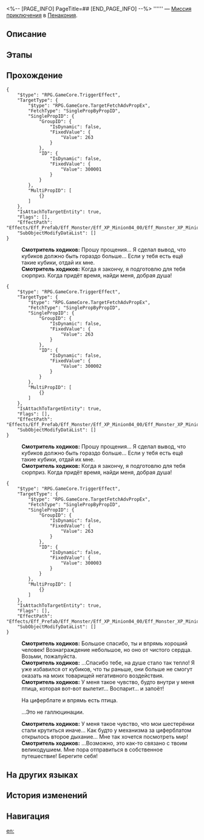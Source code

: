 <%-- [PAGE_INFO]
PageTitle=##
[END_PAGE_INFO] --%>
{{Дополнить|Диалоги.}}
{{Миссия Инфобокс
|id              = 4015502
|Название        = 
|Изображение     = Миссия .png
|Тип             = Миссия приключения
|Событие         = 
|Глава           = 
|Условия         = Завершена [[Миссия приключения]] «[[Грёзы и искусство починки часов II]]»
|Персонажи       = Первопроходец; Смотритель ходиков
|СтартЛокация    = [[Пенакония]] — [[«(Лучезарный шпат/Корма Освоения/Таталов/Парящая стрелка часов)»]]
|Мир             = Пенакония
|Предыдущая      = Грёзы и искусство починки часов II
|Следующая       = 
|Награды         = 
}}
'''''' — [[Миссия приключения]] в [[Пенакония]].

==Описание==
{{Описание|<!--официальное описание из Перекрёстка судеб-->}}

==Этапы==


==Прохождение==
{{Дополнить}}
<pre>{
	"$type": "RPG.GameCore.TriggerEffect",
	"TargetType": {
		"$type": "RPG.GameCore.TargetFetchAdvPropEx",
		"FetchType": "SinglePropByPropID",
		"SinglePropID": {
			"GroupID": {
				"IsDynamic": false,
				"FixedValue": {
					"Value": 263
				}
			},
			"ID": {
				"IsDynamic": false,
				"FixedValue": {
					"Value": 300001
				}
			}
		},
		"MultiPropID": [
			{}
		]
	},
	"IsAttachToTargetEntity": true,
	"Flags": [],
	"EffectPath": "Effects/Eff_Prefab/Eff_Monster/Eff_XP_Minion04_00/Eff_Monster_XP_Minion04_00_Common_Maze_SpecialAppear.prefab",
	"SubObjectModifyDataList": []
}</pre>
:<!--2-second delay-->
:'''Смотритель ходиков:''' Прошу прощения... Я сделал вывод, что кубиков должно быть гораздо больше... Если у тебя есть ещё такие кубики, отдай их мне.
:'''Смотритель ходиков:''' Когда я закончу, я подготовлю для тебя сюрприз. Когда придёт время, найди меня, добрая душа!
<pre>{
	"$type": "RPG.GameCore.TriggerEffect",
	"TargetType": {
		"$type": "RPG.GameCore.TargetFetchAdvPropEx",
		"FetchType": "SinglePropByPropID",
		"SinglePropID": {
			"GroupID": {
				"IsDynamic": false,
				"FixedValue": {
					"Value": 263
				}
			},
			"ID": {
				"IsDynamic": false,
				"FixedValue": {
					"Value": 300002
				}
			}
		},
		"MultiPropID": [
			{}
		]
	},
	"IsAttachToTargetEntity": true,
	"Flags": [],
	"EffectPath": "Effects/Eff_Prefab/Eff_Monster/Eff_XP_Minion04_00/Eff_Monster_XP_Minion04_00_Common_Maze_SpecialAppear.prefab",
	"SubObjectModifyDataList": []
}</pre>
:<!--2-second delay-->
:'''Смотритель ходиков:''' Прошу прощения... Я сделал вывод, что кубиков должно быть гораздо больше... Если у тебя есть ещё такие кубики, отдай их мне.
:'''Смотритель ходиков:''' Когда я закончу, я подготовлю для тебя сюрприз. Когда придёт время, найди меня, добрая душа!
<pre>{
	"$type": "RPG.GameCore.TriggerEffect",
	"TargetType": {
		"$type": "RPG.GameCore.TargetFetchAdvPropEx",
		"FetchType": "SinglePropByPropID",
		"SinglePropID": {
			"GroupID": {
				"IsDynamic": false,
				"FixedValue": {
					"Value": 263
				}
			},
			"ID": {
				"IsDynamic": false,
				"FixedValue": {
					"Value": 300003
				}
			}
		},
		"MultiPropID": [
			{}
		]
	},
	"IsAttachToTargetEntity": true,
	"Flags": [],
	"EffectPath": "Effects/Eff_Prefab/Eff_Monster/Eff_XP_Minion04_00/Eff_Monster_XP_Minion04_00_Common_Maze_SpecialAppear.prefab",
	"SubObjectModifyDataList": []
}</pre>
:<!--2-second delay-->
:'''Смотритель ходиков:''' Большое спасибо, ты и впрямь хороший человек! Вознаграждение небольшое, но оно от чистого сердца. Возьми, пожалуйста.
:'''Смотритель ходиков:''' ...Спасибо тебе, на душе стало так тепло! Я уже избавился от кубиков, что ты {{MC|ж=приносила|м=приносил}} раньше, они больше не смогут оказать на моих товарищей негативного воздействия.
:'''Смотритель ходиков:''' У меня такое чувство, будто внутри у меня птица, которая вот-вот вылетит... Воспарит... и запоёт!
:{{Диалог|Стрелка}} На циферблате и впрямь есть птица.
:{{Диалог|Стрелка}} ...Это не галлюцинации.
:'''Смотритель ходиков:''' У меня такое чувство, что мои шестерёнки стали крутиться иначе... Как будто у механизма за циферблатом открылось второе дыхание... Мне так хочется посмотреть мир!
:'''Смотритель ходиков:''' ...Возможно, это как-то связано с твоим великодушием. Мне пора отправиться в собственное путешествие! Берегите себя!
{{Диалог Конец}}

==На других языках==
{{На других языках
|en   = 
|zhs  = 
|zht  = 
|ja   = 
|ko   = 
|es   = 
|fr   = 
|ru   = 
|th   = 
|vi   = 
|de   = 
|id   = 
|pt   = 
}}

==История изменений==
{{История изменений|3.5}}

==Навигация==
{{Миссия приключения Навбокс|Глава }}

[[en:]]
